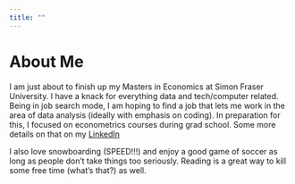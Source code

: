 ```yaml
---
title: ""
---
```


# About Me
I am just about to finish up my Masters in Economics at Simon Fraser University. I have a
knack for everything data and tech/computer related. Being in job search mode, I am hoping 
to find a job that lets me work in the area of data analysis (ideally with emphasis on
coding). In preparation for this, I focused on econometrics courses during grad school.
Some more details on that on my [LinkedIn](https://ca.linkedin.com/in/timschulz91)

I also love snowboarding (SPEED!!!) and enjoy a good game of soccer as long as people don't
take things too seriously. Reading is a great way to kill some free time (what's that?) as
well.